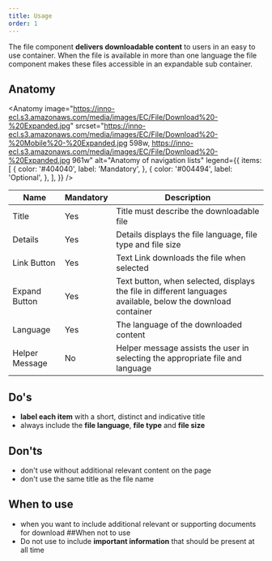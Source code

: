 ```yaml
---
title: Usage
order: 1
---
```



<Paragraph size="lead">
  The file component <strong>delivers downloadable content</strong> to users in
  an easy to use container. When the file is available in more than one language
  the file component makes these files accessible in an expandable sub
  container.
</Paragraph>

## Anatomy

<Anatomy
  image="https://inno-ecl.s3.amazonaws.com/media/images/EC/File/Download%20-%20Expanded.jpg"
  srcset="https://inno-ecl.s3.amazonaws.com/media/images/EC/File/Download%20-%20Mobile%20-%20Expanded.jpg 598w, https://inno-ecl.s3.amazonaws.com/media/images/EC/File/Download%20-%20Expanded.jpg 961w"
  alt="Anatomy of navigation lists"
  legend={{
    items: [
      {
        color: '#404040',
        label: 'Mandatory',
      },
      {
        color: '#004494',
        label: 'Optional',
      },
    ],
  }}
/>

| Name           | Mandatory | Description                                                                                                  |
| -------------- | --------- | ------------------------------------------------------------------------------------------------------------ |
| Title          | Yes       | Title must describe the downloadable file                                                                    |
| Details        | Yes       | Details displays the file language, file type and file size                                                  |
| Link Button    | Yes       | Text Link downloads the file when selected                                                                   |
| Expand Button  | Yes       | Text button, when selected, displays the file in different languages available, below the download container |
| Language       | Yes       | The language of the downloaded content                                                                       |
| Helper Message | No        | Helper message assists the user in selecting the appropriate file and language                               |

## Do's

- <strong>label each item</strong> with a short, distinct and indicative title
- always include the <strong>file language</strong>, <strong>file type</strong> and <strong>file size</strong>

## Don'ts

- don't use without additional relevant content on the page
- don't use the same title as the file name

## When to use

- when you want to include additional relevant or supporting documents for download
  ##When not to use
- Do not use to include <strong>important information</strong> that should be present at all time

